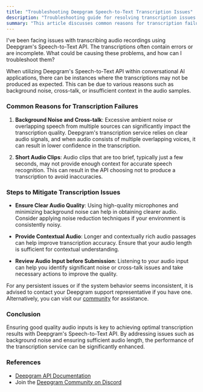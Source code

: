 ```yaml
---
title: "Troubleshooting Deepgram Speech-to-Text Transcription Issues"
description: "Troubleshooting guide for resolving transcription issues with Deepgram's Speech-to-Text API."
summary: "This article discusses common reasons for transcription failures when using Deepgram's Speech-to-Text API, such as background noise, cross-talk, and short audio clips. It provides steps to mitigate transcription issues and improve accuracy."
---
```


<CommunityQuestion>I've been facing issues with transcribing audio recordings using Deepgram's Speech-to-Text API. The transcriptions often contain errors or are incomplete. What could be causing these problems, and how can I troubleshoot them?</CommunityQuestion>

When utilizing Deepgram's Speech-to-Text API within conversational AI applications, there can be instances where the transcriptions may not be produced as expected. This can be due to various reasons such as background noise, cross-talk, or insufficient context in the audio samples.

### Common Reasons for Transcription Failures

1. **Background Noise and Cross-talk**: Excessive ambient noise or overlapping speech from multiple sources can significantly impact the transcription quality. Deepgram's transcription service relies on clear audio signals, and when audio consists of multiple overlapping voices, it can result in lower confidence in the transcription.

2. **Short Audio Clips**: Audio clips that are too brief, typically just a few seconds, may not provide enough context for accurate speech recognition. This can result in the API choosing not to produce a transcription to avoid inaccuracies.

### Steps to Mitigate Transcription Issues

- **Ensure Clear Audio Quality**: Using high-quality microphones and minimizing background noise can help in obtaining clearer audio. Consider applying noise reduction techniques if your environment is consistently noisy.

- **Provide Contextual Audio**: Longer and contextually rich audio passages can help improve transcription accuracy. Ensure that your audio length is sufficient for contextual understanding.

- **Review Audio Input before Submission**: Listening to your audio input can help you identify significant noise or cross-talk issues and take necessary actions to improve the quality.

For any persistent issues or if the system behavior seems inconsistent, it is advised to contact your Deepgram support representative if you have one. Alternatively, you can visit our [community](https://discord.gg/deepgram) for assistance.

### Conclusion

Ensuring good quality audio inputs is key to achieving optimal transcription results with Deepgram's Speech-to-Text API. By addressing issues such as background noise and ensuring sufficient audio length, the performance of the transcription service can be significantly enhanced.

### References
- [Deepgram API Documentation](https://developers.deepgram.com/docs/getting-started-with-pre-recorded-audio)
- Join the [Deepgram Community on Discord](https://discord.gg/deepgram)